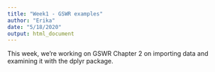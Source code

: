 ```yaml
---
title: "Week1 - GSWR examples"
author: "Erika"
date: "5/18/2020"
output: html_document
---
```


This week, we're working on GSWR Chapter 2 on importing data and examining it with the dplyr package.



